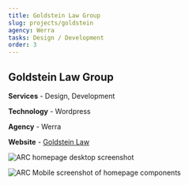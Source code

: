 ```yaml
---
title: Goldstein Law Group
slug: projects/goldstein
agency: Werra
tasks: Design / Development
order: 3
---
```


<div class="intro">

## Goldstein Law Group

**Services** - Design, Development 

**Technology** - Wordpress

**Agency** - Werra

**Website** - <a href="https://goldsteinlawgroup.com/" target="_blank" rel="noreferrer noopener">Goldstein Law</a>

</div>

<div class="images images__cols">

<div class="images__elm">

![ARC homepage desktop screenshot](./images/goldstein-law-group-desktop-01.jpg)

</div>
<div class="images__elm">

![ARC Mobile screenshot of homepage components](./images/goldstein-mobile-02.png) 

</div>

</div>
